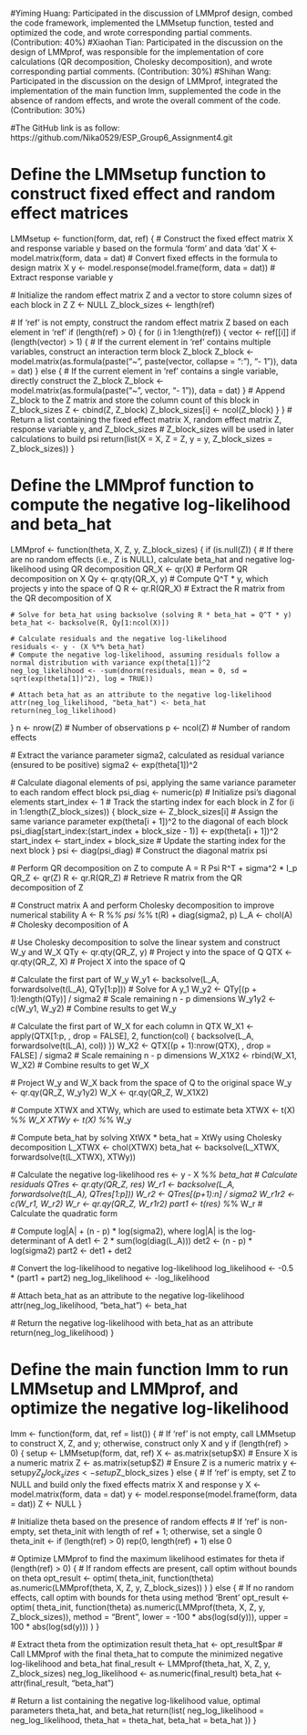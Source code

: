 #Yiming Huang: Participated in the discussion of LMMprof design, combed the code framework, implemented the LMMsetup function, tested and optimized the code, and wrote corresponding partial comments. (Contribution: 40%)
#Xiaohan Tian: Participated in the discussion on the design of LMMprof, was responsible for the implementation of core calculations (QR decomposition, Cholesky decomposition), and wrote corresponding partial comments. (Contribution: 30%)
#Shihan Wang: Participated in the discussion on the design of LMMprof, integrated the implementation of the main function lmm, supplemented the code in the absence of random effects, and wrote the overall comment of the code. (Contribution: 30%)

#The GitHub link is as follow: https://github.com/Nika0529/ESP_Group6_Assignment4.git

# Define the LMMsetup function to construct fixed effect and random effect matrices
LMMsetup <- function(form, dat, ref) {
  # Construct the fixed effect matrix X and response variable y based on the formula 'form' and data 'dat'
  X <- model.matrix(form, data = dat)  # Convert fixed effects in the formula to design matrix X
  y <- model.response(model.frame(form, data = dat))  # Extract response variable y
  
  # Initialize the random effect matrix Z and a vector to store column sizes of each block in Z
  Z <- NULL
  Z_block_sizes <- length(ref)
  
  # If 'ref' is not empty, construct the random effect matrix Z based on each element in 'ref'
  if (length(ref) > 0) {
    for (i in 1:length(ref)) {
      vector <- ref[[i]]
      if (length(vector) > 1) {
        # If the current element in 'ref' contains multiple variables, construct an interaction term block Z_block
        Z_block <- model.matrix(as.formula(paste("~", paste(vector, collapse = ":"), "- 1")), data = dat)
      } else {
        # If the current element in 'ref' contains a single variable, directly construct the Z_block
        Z_block <- model.matrix(as.formula(paste("~", vector, "- 1")), data = dat)
      }
      # Append Z_block to the Z matrix and store the column count of this block in Z_block_sizes
      Z <- cbind(Z, Z_block)
      Z_block_sizes[i] <- ncol(Z_block)
    }
  }
  # Return a list containing the fixed effect matrix X, random effect matrix Z, response variable y, and Z_block_sizes
  # Z_block_sizes will be used in later calculations to build psi
  return(list(X = X, Z = Z, y = y, Z_block_sizes = Z_block_sizes))
}

# Define the LMMprof function to compute the negative log-likelihood and beta_hat
LMMprof <- function(theta, X, Z, y, Z_block_sizes) {
  if (is.null(Z)) {
    # If there are no random effects (i.e., Z is NULL), calculate beta_hat and negative log-likelihood using QR decomposition
    QR_X <- qr(X)  # Perform QR decomposition on X
    Qy <- qr.qty(QR_X, y)  # Compute Q^T * y, which projects y into the space of Q
    R <- qr.R(QR_X)  # Extract the R matrix from the QR decomposition of X

    # Solve for beta_hat using backsolve (solving R * beta_hat = Q^T * y)
    beta_hat <- backsolve(R, Qy[1:ncol(X)])

    # Calculate residuals and the negative log-likelihood
    residuals <- y - (X %*% beta_hat)
    # Compute the negative log-likelihood, assuming residuals follow a normal distribution with variance exp(theta[1])^2
    neg_log_likelihood <- -sum(dnorm(residuals, mean = 0, sd = sqrt(exp(theta[1])^2), log = TRUE))
    
    # Attach beta_hat as an attribute to the negative log-likelihood
    attr(neg_log_likelihood, "beta_hat") <- beta_hat
    return(neg_log_likelihood)
}
  n <- nrow(Z)  # Number of observations
  p <- ncol(Z)  # Number of random effects
  
  # Extract the variance parameter sigma2, calculated as residual variance (ensured to be positive)
  sigma2 <- exp(theta[1])^2
  
  # Calculate diagonal elements of psi, applying the same variance parameter to each random effect block
  psi_diag <- numeric(p)  # Initialize psi's diagonal elements
  start_index <- 1  # Track the starting index for each block in Z
  for (i in 1:length(Z_block_sizes)) {
    block_size <- Z_block_sizes[i]
    # Assign the same variance parameter exp(theta[i + 1])^2 to the diagonal of each block
    psi_diag[start_index:(start_index + block_size - 1)] <- exp(theta[i + 1])^2
    start_index <- start_index + block_size  # Update the starting index for the next block
  }
  psi <- diag(psi_diag)  # Construct the diagonal matrix psi
  
  # Perform QR decomposition on Z to compute A = R Psi R^T + sigma^2 * I_p
  QR_Z <- qr(Z)
  R <- qr.R(QR_Z)  # Retrieve R matrix from the QR decomposition of Z
  
  # Construct matrix A and perform Cholesky decomposition to improve numerical stability
  A <- R %*% psi %*% t(R) + diag(sigma2, p)
  L_A <- chol(A)  # Cholesky decomposition of A
  
  # Use Cholesky decomposition to solve the linear system and construct W_y and W_X
  QTy <- qr.qty(QR_Z, y)  # Project y into the space of Q
  QTX <- qr.qty(QR_Z, X)  # Project X into the space of Q

  # Calculate the first part of W_y
  W_y1 <- backsolve(L_A, forwardsolve(t(L_A), QTy[1:p]))  # Solve for A y_1
  W_y2 <- QTy[(p + 1):length(QTy)] / sigma2  # Scale remaining n - p dimensions
  W_y1y2 <- c(W_y1, W_y2)  # Combine results to get W_y

  # Calculate the first part of W_X for each column in QTX
  W_X1 <- apply(QTX[1:p, , drop = FALSE], 2, function(col) {
    backsolve(L_A, forwardsolve(t(L_A), col))
  })
  W_X2 <- QTX[(p + 1):nrow(QTX), , drop = FALSE] / sigma2  # Scale remaining n - p dimensions
  W_X1X2 <- rbind(W_X1, W_X2)  # Combine results to get W_X

  # Project W_y and W_X back from the space of Q to the original space
  W_y <- qr.qy(QR_Z, W_y1y2)
  W_X <- qr.qy(QR_Z, W_X1X2)
  
  # Compute XTWX and XTWy, which are used to estimate beta
  XTWX <- t(X) %*% W_X
  XTWy <- t(X) %*% W_y
  
  # Compute beta_hat by solving XtWX * beta_hat = XtWy using Cholesky decomposition
  L_XTWX <- chol(XTWX)
  beta_hat <- backsolve(L_XTWX, forwardsolve(t(L_XTWX), XTWy))

  # Calculate the negative log-likelihood
  res <- y - X %*% beta_hat  # Calculate residuals
  QTres <- qr.qty(QR_Z, res)
  W_r1 <- backsolve(L_A, forwardsolve(t(L_A), QTres[1:p]))
  W_r2 <- QTres[(p+1):n] / sigma2
  W_r1r2 <- c(W_r1, W_r2)
  W_r <- qr.qy(QR_Z, W_r1r2)
  part1 <- t(res) %*% W_r  # Calculate the quadratic form
  
  # Compute log|A| + (n - p) * log(sigma2), where log|A| is the log-determinant of A
  det1 <- 2 * sum(log(diag(L_A)))
  det2 <- (n - p) * log(sigma2)
  part2 <- det1 + det2
  
  # Convert the log-likelihood to negative log-likelihood
  log_likelihood <- -0.5 * (part1 + part2)
  neg_log_likelihood <- -log_likelihood

  # Attach beta_hat as an attribute to the negative log-likelihood
  attr(neg_log_likelihood, "beta_hat") <- beta_hat
  
  # Return the negative log-likelihood with beta_hat as an attribute
  return(neg_log_likelihood)
}

# Define the main function lmm to run LMMsetup and LMMprof, and optimize the negative log-likelihood
lmm <- function(form, dat, ref = list()) {
  # If 'ref' is not empty, call LMMsetup to construct X, Z, and y; otherwise, construct only X and y
  if (length(ref) > 0) {
    setup <- LMMsetup(form, dat, ref)
    X <- as.matrix(setup$X)  # Ensure X is a numeric matrix
    Z <- as.matrix(setup$Z)  # Ensure Z is a numeric matrix
    y <- setup$y
    Z_block_sizes <- setup$Z_block_sizes
  } else {
    # If 'ref' is empty, set Z to NULL and build only the fixed effects matrix X and response y
    X <- model.matrix(form, data = dat)
    y <- model.response(model.frame(form, data = dat))
    Z <- NULL
  }
  
  # Initialize theta based on the presence of random effects
  # If 'ref' is non-empty, set theta_init with length of ref + 1; otherwise, set a single 0
  theta_init <- if (length(ref) > 0) rep(0, length(ref) + 1) else 0
  
  # Optimize LMMprof to find the maximum likelihood estimates for theta
  if (length(ref) > 0) {
    # If random effects are present, call optim without bounds on theta
    opt_result <- optim(
      theta_init, 
      function(theta) as.numeric(LMMprof(theta, X, Z, y, Z_block_sizes))
    )
  } else {
    # If no random effects, call optim with bounds for theta using method 'Brent'
    opt_result <- optim(
      theta_init, 
      function(theta) as.numeric(LMMprof(theta, X, Z, y, Z_block_sizes)),
      method = "Brent",
      lower = -100 * abs(log(sd(y))),
      upper = 100 * abs(log(sd(y)))
    )
  }
  
  # Extract theta from the optimization result
  theta_hat <- opt_result$par
  # Call LMMprof with the final theta_hat to compute the minimized negative log-likelihood and beta_hat
  final_result <- LMMprof(theta_hat, X, Z, y, Z_block_sizes)
  neg_log_likelihood <- as.numeric(final_result)
  beta_hat <- attr(final_result, "beta_hat")
  
  # Return a list containing the negative log-likelihood value, optimal parameters theta_hat, and beta_hat
  return(list(
    neg_log_likelihood = neg_log_likelihood,
    theta_hat = theta_hat,
    beta_hat = beta_hat
  ))
}

